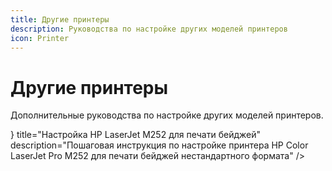 ```yaml
---
title: Другие принтеры
description: Руководства по настройке других моделей принтеров
icon: Printer
---
```


# Другие принтеры

Дополнительные руководства по настройке других моделей принтеров.

<Cards>
  <Card 
    href="/docs/other/m252" 
    icon={<Printer className="text-red-400" />} 
    title="Настройка HP LaserJet M252 для печати бейджей"
    description="Пошаговая инструкция по настройке принтера HP Color LaserJet Pro M252 для печати бейджей нестандартного формата"
  />
</Cards>

